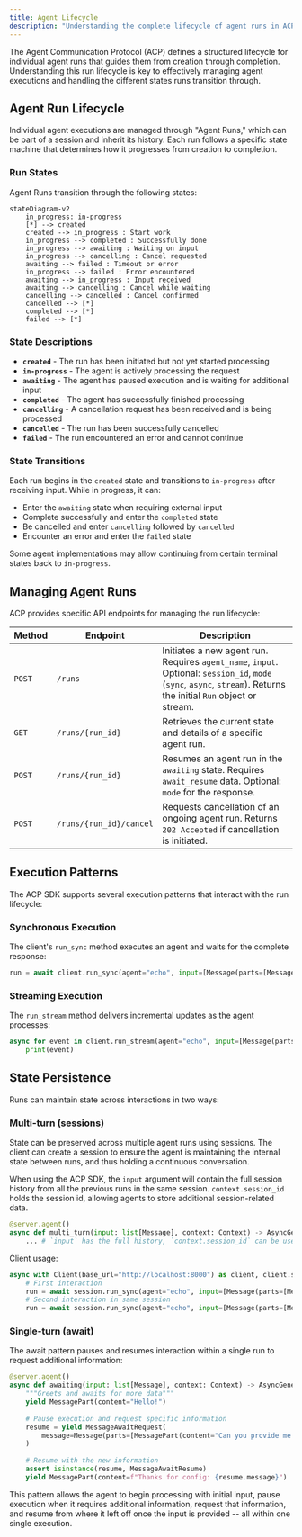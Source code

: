 ```yaml
---
title: Agent Lifecycle
description: "Understanding the complete lifecycle of agent runs in ACP"
---
```


The Agent Communication Protocol (ACP) defines a structured lifecycle for individual agent runs that guides them from creation through completion. Understanding this run lifecycle is key to effectively managing agent executions and handling the different states runs transition through.

## Agent Run Lifecycle

Individual agent executions are managed through "Agent Runs," which can be part of a session and inherit its history. Each run follows a specific state machine that determines how it progresses from creation to completion.

### Run States

Agent Runs transition through the following states:

```mermaid
stateDiagram-v2
    in_progress: in-progress
    [*] --> created
    created --> in_progress : Start work
    in_progress --> completed : Successfully done
    in_progress --> awaiting : Waiting on input
    in_progress --> cancelling : Cancel requested
    awaiting --> failed : Timeout or error
    in_progress --> failed : Error encountered
    awaiting --> in_progress : Input received
    awaiting --> cancelling : Cancel while waiting
    cancelling --> cancelled : Cancel confirmed
    cancelled --> [*]
    completed --> [*]
    failed --> [*]

```

### State Descriptions

- **`created`** - The run has been initiated but not yet started processing
- **`in-progress`** - The agent is actively processing the request
- **`awaiting`** - The agent has paused execution and is waiting for additional input
- **`completed`** - The agent has successfully finished processing
- **`cancelling`** - A cancellation request has been received and is being processed
- **`cancelled`** - The run has been successfully cancelled
- **`failed`** - The run encountered an error and cannot continue

### State Transitions

Each run begins in the `created` state and transitions to `in-progress` after receiving input. While in progress, it can:

- Enter the `awaiting` state when requiring external input
- Complete successfully and enter the `completed` state
- Be cancelled and enter `cancelling` followed by `cancelled`
- Encounter an error and enter the `failed` state

Some agent implementations may allow continuing from certain terminal states back to `in-progress`.

## Managing Agent Runs

ACP provides specific API endpoints for managing the run lifecycle:

| **Method**               | **Endpoint**                  | **Description**                                                                                         |
|--------------------------|-------------------------------|---------------------------------------------------------------------------------------------------------|
| `POST`                   | `/runs`                       | Initiates a new agent run. Requires `agent_name`, `input`. Optional: `session_id`, `mode` (`sync`, `async`, `stream`). Returns the initial `Run` object or stream. |
| `GET`                    | `/runs/{run_id}`              | Retrieves the current state and details of a specific agent run.                                       |
| `POST`                   | `/runs/{run_id}`              | Resumes an agent run in the `awaiting` state. Requires `await_resume` data. Optional: `mode` for the response. |
| `POST`                   | `/runs/{run_id}/cancel`       | Requests cancellation of an ongoing agent run. Returns `202 Accepted` if cancellation is initiated.    |

## Execution Patterns

The ACP SDK supports several execution patterns that interact with the run lifecycle:

### Synchronous Execution

The client's `run_sync` method executes an agent and waits for the complete response:

```python
run = await client.run_sync(agent="echo", input=[Message(parts=[MessagePart(content="Howdy!")])])
```

### Streaming Execution

The `run_stream` method delivers incremental updates as the agent processes:

```python
async for event in client.run_stream(agent="echo", input=[Message(parts=[MessagePart(content="Howdy!")])]):
    print(event)
```

## State Persistence

Runs can maintain state across interactions in two ways:

### Multi-turn (sessions)

State can be preserved across multiple agent runs using sessions. The client can create a session to ensure the agent is maintaining the internal state between runs, and thus holding a continuous conversation.

When using the ACP SDK, the `input` argument will contain the full session history from all the previous runs in the same session. `context.session_id` holds the session id, allowing agents to store additional session-related data.

```python multi_turn.py
@server.agent()
async def multi_turn(input: list[Message], context: Context) -> AsyncGenerator[RunYield, RunYieldResume]:
    ... # `input` has the full history, `context.session_id` can be used to reference extra data
```

Client usage:

```python session.py
async with Client(base_url="http://localhost:8000") as client, client.session() as session:
    # First interaction
    run = await session.run_sync(agent="echo", input=[Message(parts=[MessagePart(content="Howdy!")])])
    # Second interaction in same session
    run = await session.run_sync(agent="echo", input=[Message(parts=[MessagePart(content="Howdy again!")])])
```

### Single-turn (await)

The await pattern pauses and resumes interaction within a single run to request additional information:

```python awaiting.py
@server.agent()
async def awaiting(input: list[Message], context: Context) -> AsyncGenerator[RunYield, RunYieldResume]:
    """Greets and awaits for more data"""
    yield MessagePart(content="Hello!")
    
    # Pause execution and request specific information
    resume = yield MessageAwaitRequest(
        message=Message(parts=[MessagePart(content="Can you provide me with additional configuration?")])
    )
    
    # Resume with the new information
    assert isinstance(resume, MessageAwaitResume)
    yield MessagePart(content=f"Thanks for config: {resume.message}")
```

This pattern allows the agent to begin processing with initial input, pause execution when it requires additional information, request that information, and resume from where it left off once the input is provided -- all within one single execution.
